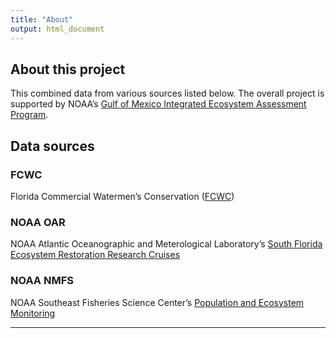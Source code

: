 ```yaml
---
title: "About"
output: html_document
---
```


## About this project

This combined data from various sources listed below. The overall project is supported by NOAA's [Gulf of Mexico Integrated Ecosystem Assessment Program](https://www.integratedecosystemassessment.noaa.gov/regions/gulf-mexico).


## Data sources


### FCWC

Florida Commercial Watermen's Conservation ([FCWC](https://floridawatermen.org))


### NOAA OAR

NOAA Atlantic Oceanographic and Meterological Laboratory's [South Florida Ecosystem Restoration Research Cruises](https://www.aoml.noaa.gov/so-flo-ecosystem-restoration/)


### NOAA NMFS

NOAA Southeast Fisheries Science Center's [Population and Ecosystem Monitoring](https://www.fisheries.noaa.gov/about/population-and-ecosystem-monitoring)


-----